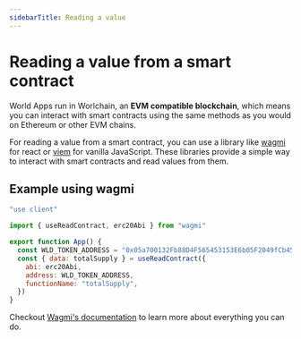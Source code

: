 ```yaml
---
sidebarTitle: Reading a value
---
```


# Reading a value from a smart contract

World Apps run in Worlchain, an **EVM compatible blockchain**, which means you can interact with smart contracts using the same methods as you would on Ethereum or other EVM chains.

For reading a value from a smart contract, you can use a library like [wagmi](https://wagmi.sh/) for react or [viem](https://viem.sh/) for vanilla JavaScript. These libraries provide a simple way to interact with smart contracts and read values from them.

## Example using wagmi

```javascript filename="App.tsx"
"use client"

import { useReadContract, erc20Abi } from "wagmi"

export function App() {
  const WLD_TOKEN_ADDRESS = "0x05a700132Fb88D4F565453153E6b05F2049fCb45"
  const { data: totalSupply } = useReadContract({
    abi: erc20Abi,
    address: WLD_TOKEN_ADDRESS,
    functionName: "totalSupply",
  })
}
```

Checkout [Wagmi's documentation](https://wagmi.sh/react/getting-started) to learn more about everything you can do.
